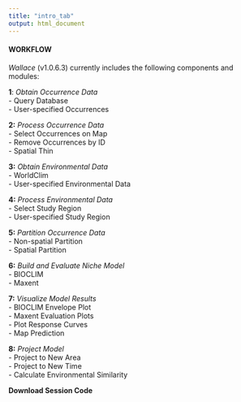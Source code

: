 ---
title: "intro_tab"
output: html_document
---

#### WORKFLOW

*Wallace* (v1.0.6.3) currently includes the following components and modules:  

**1**: *Obtain Occurrence Data*  
- Query Database  
- User-specified Occurrences

**2:** *Process Occurrence Data*  
- Select Occurrences on Map  
- Remove Occurrences by ID  
- Spatial Thin  

**3:** *Obtain Environmental Data*  
- WorldClim  
- User-specified Environmental Data

**4:** *Process Environmental Data*  
- Select Study Region  
- User-specified Study Region

**5:** *Partition Occurrence Data*  
- Non-spatial Partition  
- Spatial Partition  

**6:** *Build and Evaluate Niche Model*  
- BIOCLIM  
- Maxent  

**7:** *Visualize Model Results*  
- BIOCLIM Envelope Plot  
- Maxent Evaluation Plots  
- Plot Response Curves  
- Map Prediction  

**8:** *Project Model*  
- Project to New Area  
- Project to New Time  
- Calculate Environmental Similarity  

**Download Session Code**  
